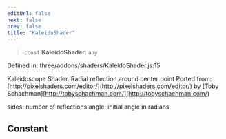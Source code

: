 ```yaml
---
editUrl: false
next: false
prev: false
title: "KaleidoShader"
---
```


> `const` **KaleidoShader**: `any`

Defined in: three/addons/shaders/KaleidoShader.js:15

Kaleidoscope Shader.
Radial reflection around center point
Ported from: [http://pixelshaders.com/editor/](http://pixelshaders.com/editor/)
by [Toby Schachman][http://tobyschachman.com/](http://tobyschachman.com/)

sides: number of reflections
angle: initial angle in radians

## Constant
